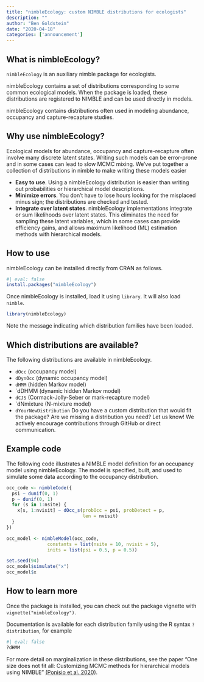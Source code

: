 ```yaml
---
title: "nimbleEcology: custom NIMBLE distributions for ecologists"
description: ""
author: "Ben Goldstein"
date: "2020-04-18"
categories: ['announcement']
---
```



## What is nimbleEcology?

`nimbleEcology` is an auxiliary nimble package for ecologists.

nimbleEcology contains a set of distributions corresponding to some common ecological models. When the package is loaded, these distributions are registered to NIMBLE and can be used directly in models.

nimbleEcology contains distributions often used in modeling abundance, occupancy and capture-recapture studies.

## Why use nimbleEcology?

Ecological models for abundance, occupancy and capture-recapture often involve many discrete latent states. Writing such models can be error-prone and in some cases can lead to slow MCMC mixing. We’ve put together a collection of distributions in nimble to make writing these models easier

  * **Easy to use**. Using a nimbleEcology distribution is easier than writing out probabilities or hierarchical model descriptions.
  * **Minimize errors**. You don’t have to lose hours looking for the misplaced minus sign; the distributions are checked and tested.
  * **Integrate over latent states**. nimbleEcology implementations integrate or sum likelihoods over latent states. This eliminates the need for sampling these latent variables, which in some cases can provide efficiency gains, and allows maximum likelihood (ML) estimation methods with hierarchical models.

## How to use

nimbleEcology can be installed directly from CRAN as follows.
    
```r
#| eval: false
install.packages("nimbleEcology")
```    

Once nimbleEcology is installed, load it using `library`. It will also load `nimble`.
    
```r
library(nimbleEcology)
```
    
Note the message indicating which distribution families have been loaded.

## Which distributions are available?

The following distributions are available in nimbleEcology.

  * `dOcc` (occupancy model)
  * `dDynOcc` (dynamic occupancy model)
  * `dHMM` (hidden Markov model)
  * `dDHMM  (dynamic hidden Markov model)
  * `dCJS` (Cormack-Jolly-Seber or mark-recapture model)
  * `dNmixture  (N-mixture model)
  * `dYourNewDistribution` Do you have a custom distribution that would fit the package? Are we missing a distribution you need? Let us know! We actively encourage contributions through GitHub or direct communication.

## Example code

The following code illustrates a NIMBLE model definition for an occupancy model using nimbleEcology. The model is specified, built, and used to simulate some data according to the occupancy distribution.
    
    
```r
occ_code <- nimbleCode({
  psi ~ dunif(0, 1)
  p ~ dunif(0, 1)
  for (s in 1:nsite) {
    x[s, 1:nvisit] ~ dOcc_s(probOcc = psi, probDetect = p,
                            len = nvisit)
  }
})

occ_model <- nimbleModel(occ_code,
               constants = list(nsite = 10, nvisit = 5),
               inits = list(psi = 0.5, p = 0.5))

set.seed(94)
occ_model$simulate("x")
occ_model$x
```
    

## How to learn more

Once the package is installed, you can check out the package vignette with `vignette("nimbleEcology")`.

Documentation is available for each distribution family using the R syntax `?distribution`, for example
    
```r
#| eval: false
?dHMM
```    

For more detail on marginalization in these distributions, see the paper “One size does not fit all: Customizing MCMC methods for hierarchical models using NIMBLE” [(Ponisio et al. 2020)](https://doi.org/10.1002/ece3.6053).